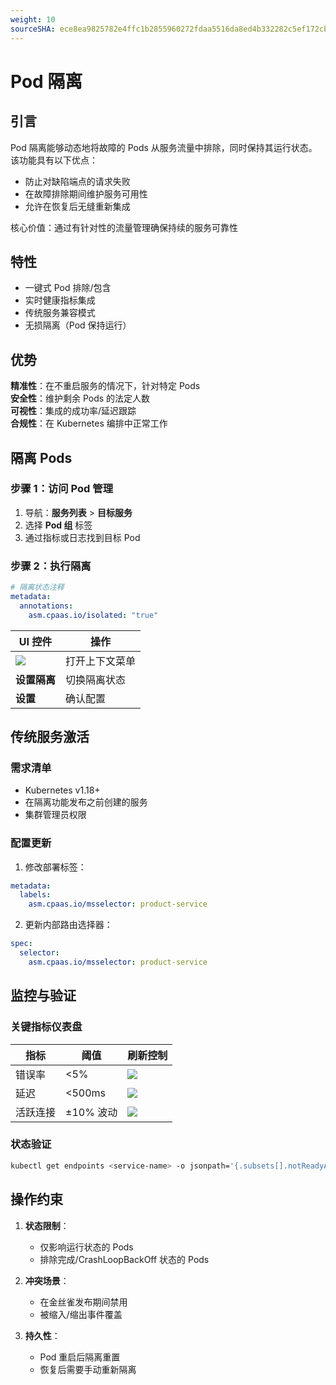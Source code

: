 ```yaml
---
weight: 10
sourceSHA: ece8ea9825782e4ffc1b2855960272fdaa5516da8ed4b332282c5ef172cbe9bc
---
```


# Pod 隔离

## 引言

Pod 隔离能够动态地将故障的 Pods 从服务流量中排除，同时保持其运行状态。该功能具有以下优点：

- 防止对缺陷端点的请求失败
- 在故障排除期间维护服务可用性
- 允许在恢复后无缝重新集成

核心价值：通过有针对性的流量管理确保持续的服务可靠性

## 特性

- 一键式 Pod 排除/包含
- 实时健康指标集成
- 传统服务兼容模式
- 无损隔离（Pod 保持运行）

## 优势

**精准性**：在不重启服务的情况下，针对特定 Pods  
**安全性**：维护剩余 Pods 的法定人数  
**可视性**：集成的成功率/延迟跟踪  
**合规性**：在 Kubernetes 编排中正常工作  

## 隔离 Pods

### 步骤 1：访问 Pod 管理

1. 导航：**服务列表** > **目标服务**
2. 选择 **Pod 组** 标签
3. 通过指标或日志找到目标 Pod

### 步骤 2：执行隔离

```yaml
# 隔离状态注释
metadata:
  annotations:
    asm.cpaas.io/isolated: "true"
```

| UI 控件                  | 操作                    |
| ------------------------- | ---------------------- |
| ![](../assets/333point.png) | 打开上下文菜单         |
| **设置隔离**              | 切换隔离状态           |
| **设置**                  | 确认配置               |

## 传统服务激活

### 需求清单

- Kubernetes v1.18+
- 在隔离功能发布之前创建的服务
- 集群管理员权限

### 配置更新

1. 修改部署标签：

```yaml
metadata:
  labels:
    asm.cpaas.io/msselector: product-service
```

2. 更新内部路由选择器：

```yaml
spec:
  selector:
    asm.cpaas.io/msselector: product-service
```

## 监控与验证

### 关键指标仪表盘

| 指标                    | 阈值         | 刷新控制                        |
| ----------------------- | ------------- | ------------------------------- |
| 错误率                  | \<5%         | ![](../assets/33metricrefresh.png) |
| 延迟                   | \<500ms      | ![](../assets/33metricautorefresh.png) |
| 活跃连接               | ±10% 波动    | ![](../assets/33legend.png)       |

### 状态验证

```bash
kubectl get endpoints <service-name> -o jsonpath='{.subsets[].notReadyAddresses}'
```

## 操作约束

1. **状态限制**：
   - 仅影响运行状态的 Pods  
   - 排除完成/CrashLoopBackOff 状态的 Pods  

2. **冲突场景**：
   - 在金丝雀发布期间禁用  
   - 被缩入/缩出事件覆盖  

3. **持久性**：
   - Pod 重启后隔离重置  
   - 恢复后需要手动重新隔离  
